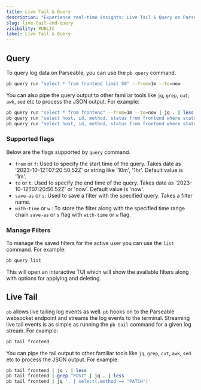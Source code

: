 ```yaml
---
title: Live Tail & Query
description: "Experience real-time insights: Live Tail & Query on Parseable PB. Streamline data analysis and optimize performance instantly. Explore now!"
slug: live-tail-and-query
visibility: PUBLIC
label: Live Tail & Query
---
```


<head>
  <title>Live Tail & Query on Parseable PB | Parseable</title>
  <meta charSet="utf-8" />
  <meta name="twitter:card" content="summary" />
</head>

## Query

To query log data on Parseable, you can use the `pb query` command.

```bash
pb query run "select * from frontend limit 50" --from=1m --to=now
```

You can also pipe the query output to other familiar tools like `jq`, `grep`, `cut`, `awk`, `sed` etc to process the JSON output. For example:

```bash
pb query run "select * from frontend" --from=1m --to=now | jq . | less
pb query run "select host, id, method, status from frontend where status = 500" --from=1m --to=now | jq . | less
pb query run "select host, id, method, status from frontend where status = 500" --from=1m --to=now | grep "POST" | jq . | less
```

### Supported flags

Below are the flags supported by `query` command.

- `from` or `f`: Used to specify the start time of the query. Takes date as '2023-10-12T07:20:50.52Z' or string like '10m', '1hr'. Default value is '1m'.
- `to` or `t`: Used to specify the end time of the query. Takes date as '2023-10-12T07:20:50.52Z' or 'now'. Default value is 'now'.
- `save-as` or `s`: Used to save a filter with the specified query. Takes a filter name.
- `with-time` or `w` : To store the filter along with the specified time range chain `save-as` or `s` flag with `with-time` or `w` flag.

### Manage Filters

To manage the saved filters for the active user you can use the `list` command. For example:

```bash
pb query list
```

This will open an interactive TUI which will show the available filters along with options for applying and deleting.

## Live Tail

`pb` allows live tailing log events as well. `pb` hooks on to the Parseable websocket endpoint and streams the log events to the terminal. Streaming live tail events is as simple as running the `pb tail` command for a given log stream. For example:

```bash
pb tail frontend
```

You can pipe the tail output to other familiar tools like `jq`, `grep`, `cut`, `awk`, `sed` etc to process the JSON output. For example:

```bash
pb tail frontend | jq . | less
pb tail frontend | grep "POST" | jq . | less
pb tail frontend | jq '. | select(.method == "PATCH")'
```
